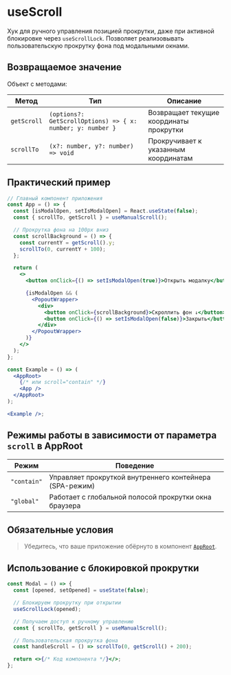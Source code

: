 <Overview>

# useScroll

Хук для ручного управления позицией прокрутки, даже при активной блокировке через `useScrollLock`.
Позволяет реализовывать пользовательскую прокрутку фона под модальными окнами.

</Overview>

## Возвращаемое значение

Объект с методами:

| Метод       | Тип                                                        | Описание                                |
| ----------- | ---------------------------------------------------------- | --------------------------------------- |
| `getScroll` | `(options?: GetScrollOptions) => { x: number; y: number }` | Возвращает текущие координаты прокрутки |
| `scrollTo`  | `(x?: number, y?: number) => void`                         | Прокручивает к указанным координатам    |

## Практический пример

```jsx
// Главный компонент приложения
const App = () => {
  const [isModalOpen, setIsModalOpen] = React.useState(false);
  const { scrollTo, getScroll } = useManualScroll();

  // Прокрутка фона на 100px вниз
  const scrollBackground = () => {
    const currentY = getScroll().y;
    scrollTo(0, currentY + 100);
  };

  return (
    <>
      <button onClick={() => setIsModalOpen(true)}>Открыть модалку</button>

      {isModalOpen && (
        <PopoutWrapper>
          <div>
            <button onClick={scrollBackground}>Скроллить фон ↓</button>
            <button onClick={() => setIsModalOpen(false)}>Закрыть</button>
          </div>
        </PopoutWrapper>
      )}
    </>
  );
};

const Example = () => (
  <AppRoot>
    {/* или scroll="contain" */}
    <App />
  </AppRoot>
);

<Example />;
```

## Режимы работы в зависимости от параметра `scroll` в AppRoot

| Режим       | Поведение                                               |
| ----------- | ------------------------------------------------------- |
| `"contain"` | Управляет прокруткой внутреннего контейнера (SPA-режим) |
| `"global"`  | Работает с глобальной полосой прокрутки окна браузера   |

## Обязательные условия

> Убедитесь, что ваше приложение обёрнуто в компонент [`AppRoot`](/components/app-root).

## Использование с блокировкой прокрутки

```jsx
const Modal = () => {
  const [opened, setOpened] = useState(false);

  // Блокируем прокрутку при открытии
  useScrollLock(opened);

  // Получаем доступ к ручному управлению
  const { scrollTo, getScroll } = useManualScroll();

  // Пользовательская прокрутка фона
  const handleScroll = () => scrollTo(0, getScroll() + 200);

  return <>{/* Код компонента */}</>;
};
```
